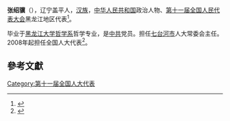 '''张绍骥'''（{{bd|1950年||}}），辽宁盖平人，[[汉族|汉族]]，[[中华人民共和国|中华人民共和国]]政治人物、[[第十一届全国人民代表大会|第十一届全国人民代表大会]]黑龙江地区代表<ref>{{cite web|author=新华网|title=第十一届全国人大代表|url=http://news.xinhuanet.com/ziliao/2008-03/03/content_7708230.htm?node=36628|publisher=新华网|accessdate=2014-01-07|archive-date=2014-01-10|archive-url=https://web.archive.org/web/20140110211415/http://news.xinhuanet.com/ziliao/2008-03/03/content_7708230.htm?node=36628|dead-url=no}}</ref>。

毕业于[[黑龙江大学哲学系|黑龙江大学哲学系]]哲学专业，是[[中共|中共]]党员。担任[[七台河市|七台河市]]人大常委会主任。2008年起担任全国人大代表<ref>{{cite news|title=全国人大代表信息-张绍骥|url= http://210.82.31.1:8084/delegate/viewDelegate.action?dbid=110588|accessdate=2013-04-05|newspaper=全国人大网|archive-url=https://web.archive.org/web/20140312212147/http://www.npc.gov.cn/delegate/viewDelegate.action?dbid=110588|archive-date=2014-03-12|dead-url=yes}}</ref>。

==參考文獻==
{{reflist}}
[[Category:第十一届全国人大代表|Category:第十一届全国人大代表]]
